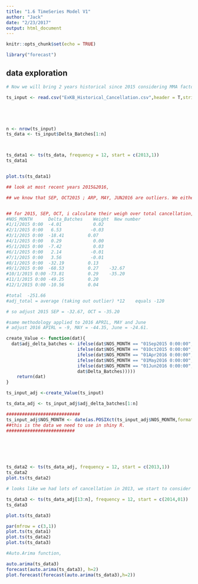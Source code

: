 ```yaml
---
title: "1.6 TimeSeries Model V1"
author: "Jack"
date: "2/23/2017"
output: html_document
---
```


```r
knitr::opts_chunk$set(echo = TRUE)
```


```r
library("forecast")
```


## data exploration

```r

# Now we will bring 2 years historical since 2015 considering MMA factor, ExKB heavy cancellation

ts_input <- read.csv("ExKB_Historical_Cancellation.csv",header = T,stringsAsFactors = F)





n <- nrow(ts_input)
ts_data <- ts_input$Delta_Batches[1:n]



ts_data1 <- ts(ts_data, frequency = 12, start = c(2013,1))
ts_data1


plot.ts(ts_data1)

## look at most recent years 2015&2016,  

## we know that SEP, OCT2015 ; ARP, MAY, JUN2016 are outliers. We either remove them or weight them


## for 2015, SEP, OCT, i calculate their weigh over total cancellation, 
#NOS_MONTH	    Delta_Batches	 Weight  New number	
#1/1/2015 0:00	-4.01	         0.02	
#2/1/2015 0:00	 6.53	        -0.03	
#3/1/2015 0:00	-18.41	       0.07	
#4/1/2015 0:00	 0.29	         0.00	
#5/1/2015 0:00	-7.42	         0.03	
#6/1/2015 0:00	 2.14	        -0.01	
#7/1/2015 0:00	 3.56	        -0.01	
#8/1/2015 0:00	-32.19	       0.13	
#9/1/2015 0:00	-68.53	       0.27	   -32.67
#10/1/2015 0:00	-73.81	       0.29	   -35.20
#11/1/2015 0:00	-49.25	       0.20	
#12/1/2015 0:00	-10.56	       0.04	

#total	-251.66		
#adj_total = average (taking out outlier) *12	 equals -120		

# so adjust 2015 SEP = -32.67, OCT = -35.20

#same methodology applied to 2016 APRIL, MAY and June
# adjust 2016 APIRL = -9, MAY = -44.35, June = -24.61.

create_Value <- function(dat){
  dat$adj_delta_batches <- ifelse(dat$NOS_MONTH == "01Sep2015 0:00:00", -32.67,
                           ifelse(dat$NOS_MONTH == "01Oct2015 0:00:00", -35.20, 
                           ifelse(dat$NOS_MONTH == "01Apr2016 0:00:00", -9.00, 
                           ifelse(dat$NOS_MONTH == "01May2016 0:00:00", -44.35, 
                           ifelse(dat$NOS_MONTH == "01Jun2016 0:00:00", -24.61, 
                           dat$Delta_Batches)))))
    return(dat)
}

ts_input_adj <-create_Value(ts_input)

ts_data_adj <- ts_input_adj$adj_delta_batches[1:n]

############################
ts_input_adj$NOS_MONTH <- date(as.POSIXct(ts_input_adj$NOS_MONTH,format = "%d%b%Y %H:%M:%S"))
##this is the data we need to use in shiny R.
##########################






ts_data2 <- ts(ts_data_adj, frequency = 12, start = c(2013,1))
ts_data2
plot.ts(ts_data2)

# looks like we had lots of cancellation in 2013, we start to consider start with year 2014.

ts_data3 <- ts(ts_data_adj[13:n], frequency = 12, start = c(2014,01))
ts_data3

plot.ts(ts_data3)

par(mfrow = c(3,1))
plot.ts(ts_data1)
plot.ts(ts_data2)
plot.ts(ts_data3)

```



```r
#Auto.Arima function,

auto.arima(ts_data3)
forecast(auto.arima(ts_data3), h=2)
plot.forecast(forecast(auto.arima(ts_data3),h=2))
```



